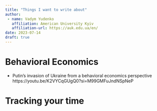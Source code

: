 ```yaml
---
title: "Things I want to write about"
author: 
 - name: Vadym Yudenko
   affiliation: American University Kyiv
   affiliation-url: https://auk.edu.ua/en/
date: 2023-07-14
draft: true 
---
```



# Behavioral Economics

-   Putin's invasion of Ukraine from a behavioral economics perspective https://youtu.be/K2VYCqGUgQ0?si=M99GMFuJndNSpNeP

# Tracking your time
